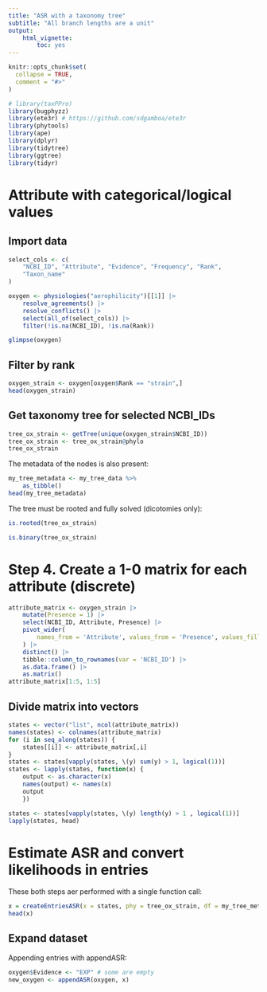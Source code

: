 ```yaml
---
title: "ASR with a taxonomy tree"
subtitle: "All branch lengths are a unit"
output: 
    html_vignette:
        toc: yes
---
```


```r
knitr::opts_chunk$set(
  collapse = TRUE,
  comment = "#>"
)
```

```r
# library(taxPPro)
library(bugphyzz)
library(ete3r) # https://github.com/sdgamboa/ete3r
library(phytools)
library(ape)
library(dplyr)
library(tidytree)
library(ggtree)
library(tidyr)
```

# Attribute with categorical/logical values

## Import data

```r
select_cols <- c(
    "NCBI_ID", "Attribute", "Evidence", "Frequency", "Rank", 
    "Taxon_name"
)

oxygen <- physiologies("aerophilicity")[[1]] |> 
    resolve_agreements() |> 
    resolve_conflicts() |> 
    select(all_of(select_cols)) |> 
    filter(!is.na(NCBI_ID), !is.na(Rank))

glimpse(oxygen)
```

## Filter by rank

```r
oxygen_strain <- oxygen[oxygen$Rank == "strain",]
head(oxygen_strain)
```

## Get taxonomy tree for selected NCBI_IDs

```r
tree_ox_strain <- getTree(unique(oxygen_strain$NCBI_ID))
tree_ox_strain <- tree_ox_strain@phylo
tree_ox_strain
```

The metadata of the nodes is also present:

```r
my_tree_metadata <- my_tree_data %>% 
    as_tibble()
head(my_tree_metadata)
```

The tree must be rooted and fully solved (dicotomies only):

```r
is.rooted(tree_ox_strain)
```

```r
is.binary(tree_ox_strain)
```

# Step 4. Create a 1-0 matrix for each attribute (discrete)


```r
attribute_matrix <- oxygen_strain |> 
    mutate(Presence = 1) |> 
    select(NCBI_ID, Attribute, Presence) |> 
    pivot_wider(
        names_from = 'Attribute', values_from = 'Presence', values_fill = 0
    ) |> 
    distinct() |> 
    tibble::column_to_rownames(var = 'NCBI_ID') |> 
    as.data.frame() |> 
    as.matrix()
attribute_matrix[1:5, 1:5]
```

## Divide matrix into vectors

```r
states <- vector("list", ncol(attribute_matrix))
names(states) <- colnames(attribute_matrix)
for (i in seq_along(states)) {
    states[[i]] <- attribute_matrix[,i]
}
states <- states[vapply(states, \(y) sum(y) > 1, logical(1))]
states <- lapply(states, function(x) {
    output <- as.character(x)
    names(output) <- names(x)
    output
    })

states <- states[vapply(states, \(y) length(y) > 1 , logical(1))]
lapply(states, head)
```

# Estimate ASR and convert likelihoods in entries

These both steps aer performed with a single function call:

```r
x = createEntriesASR(x = states, phy = tree_ox_strain, df = my_tree_metadata)
head(x)
```

## Expand dataset

Appending entries with appendASR:

```r
oxygen$Evidence <- "EXP" # some are empty
new_oxygen <- appendASR(oxygen, x)
```
